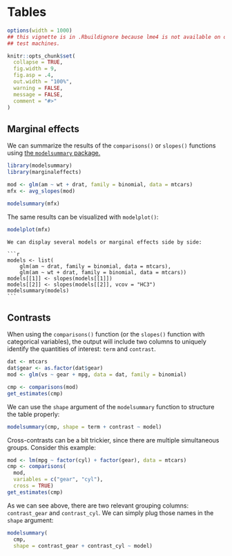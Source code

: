 
# Tables


```r
options(width = 1000)
## this vignette is in .Rbuildignore because lme4 is not available on old CRAN
## test machines.

knitr::opts_chunk$set(
  collapse = TRUE,
  fig.width = 9,
  fig.asp = .4,
  out.width = "100%",
  warning = FALSE,
  message = FALSE,
  comment = "#>"
)
```

## Marginal effects

We can summarize the results of the `comparisons()` or `slopes()` functions using [the `modelsummary` package.](https://github.com/vincentarelbundock/modelsummary)

```r
library(modelsummary)
library(marginaleffects)

mod <- glm(am ~ wt + drat, family = binomial, data = mtcars)
mfx <- avg_slopes(mod)

modelsummary(mfx)
```

The same results can be visualized with `modelplot()`:

```r
modelplot(mfx)
```

````comment
We can display several models or marginal effects side by side:

```r
models <- list(
    glm(am ~ drat, family = binomial, data = mtcars),
    glm(am ~ wt + drat, family = binomial, data = mtcars))
models[[1]] <- slopes(models[[1]])
models[[2]] <- slopes(models[[2]], vcov = "HC3")
modelsummary(models)
```
````

## Contrasts

When using the `comparisons()` function (or the `slopes()` function with categorical variables), the output will include two columns to uniquely identify the quantities of interest: `term` and `contrast`.

```r
dat <- mtcars
dat$gear <- as.factor(dat$gear)
mod <- glm(vs ~ gear + mpg, data = dat, family = binomial)

cmp <- comparisons(mod)
get_estimates(cmp)
```

We can use the `shape` argument of the `modelsummary` function to structure the table properly:

```r
modelsummary(cmp, shape = term + contrast ~ model)
```

Cross-contrasts can be a bit trickier, since there are multiple simultaneous groups. Consider this example:

```r
mod <- lm(mpg ~ factor(cyl) + factor(gear), data = mtcars)
cmp <- comparisons(
  mod,
  variables = c("gear", "cyl"),
  cross = TRUE)
get_estimates(cmp)
```

As we can see above, there are two relevant grouping columns: `contrast_gear` and `contrast_cyl`. We can simply plug those names in the `shape` argument:

```r
modelsummary(
  cmp,
  shape = contrast_gear + contrast_cyl ~ model)
```